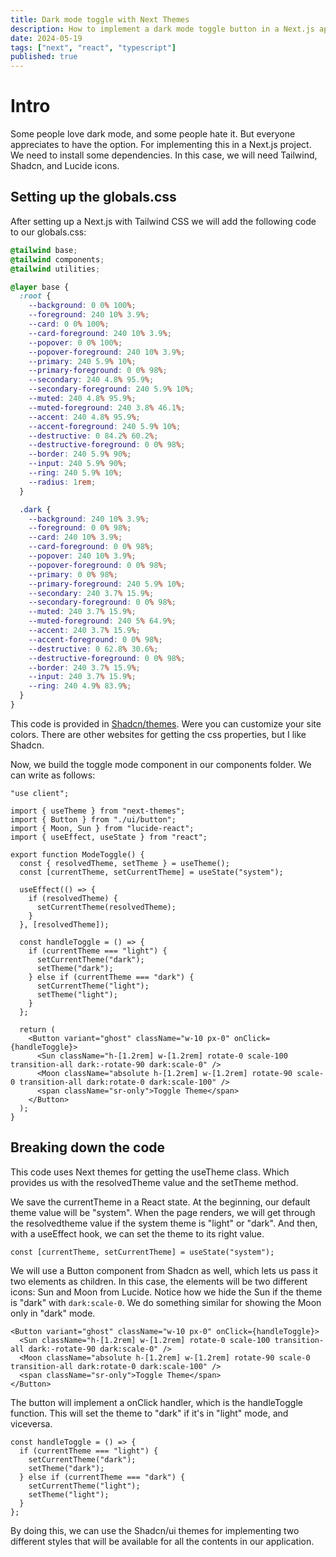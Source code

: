 ```yaml
---
title: Dark mode toggle with Next Themes
description: How to implement a dark mode toggle button in a Next.js app using shadcn/ui and next themes
date: 2024-05-19
tags: ["next", "react", "typescript"]
published: true
---
```


# Intro

Some people love dark mode, and some people hate it. But everyone appreciates to have the option. For implementing this in a Next.js project. We need to install some dependencies. In this case, we will need Tailwind, Shadcn, and Lucide icons.

## Setting up the globals.css

After setting up a Next.js with Tailwind CSS we will add the following code to our globals.css:

```css
@tailwind base;
@tailwind components;
@tailwind utilities;

@layer base {
  :root {
    --background: 0 0% 100%;
    --foreground: 240 10% 3.9%;
    --card: 0 0% 100%;
    --card-foreground: 240 10% 3.9%;
    --popover: 0 0% 100%;
    --popover-foreground: 240 10% 3.9%;
    --primary: 240 5.9% 10%;
    --primary-foreground: 0 0% 98%;
    --secondary: 240 4.8% 95.9%;
    --secondary-foreground: 240 5.9% 10%;
    --muted: 240 4.8% 95.9%;
    --muted-foreground: 240 3.8% 46.1%;
    --accent: 240 4.8% 95.9%;
    --accent-foreground: 240 5.9% 10%;
    --destructive: 0 84.2% 60.2%;
    --destructive-foreground: 0 0% 98%;
    --border: 240 5.9% 90%;
    --input: 240 5.9% 90%;
    --ring: 240 5.9% 10%;
    --radius: 1rem;
  }

  .dark {
    --background: 240 10% 3.9%;
    --foreground: 0 0% 98%;
    --card: 240 10% 3.9%;
    --card-foreground: 0 0% 98%;
    --popover: 240 10% 3.9%;
    --popover-foreground: 0 0% 98%;
    --primary: 0 0% 98%;
    --primary-foreground: 240 5.9% 10%;
    --secondary: 240 3.7% 15.9%;
    --secondary-foreground: 0 0% 98%;
    --muted: 240 3.7% 15.9%;
    --muted-foreground: 240 5% 64.9%;
    --accent: 240 3.7% 15.9%;
    --accent-foreground: 0 0% 98%;
    --destructive: 0 62.8% 30.6%;
    --destructive-foreground: 0 0% 98%;
    --border: 240 3.7% 15.9%;
    --input: 240 3.7% 15.9%;
    --ring: 240 4.9% 83.9%;
  }
}
```

This code is provided in <a target="_blank" href="https://ui.shadcn.com/themes">Shadcn/themes</a>. Were you can customize your site colors. There are other websites for getting the css properties, but I like Shadcn.

Now, we build the toggle mode component in our components folder. We can write as follows:

```tsx
"use client";

import { useTheme } from "next-themes";
import { Button } from "./ui/button";
import { Moon, Sun } from "lucide-react";
import { useEffect, useState } from "react";

export function ModeToggle() {
  const { resolvedTheme, setTheme } = useTheme();
  const [currentTheme, setCurrentTheme] = useState("system");

  useEffect(() => {
    if (resolvedTheme) {
      setCurrentTheme(resolvedTheme);
    }
  }, [resolvedTheme]);

  const handleToggle = () => {
    if (currentTheme === "light") {
      setCurrentTheme("dark");
      setTheme("dark");
    } else if (currentTheme === "dark") {
      setCurrentTheme("light");
      setTheme("light");
    }
  };

  return (
    <Button variant="ghost" className="w-10 px-0" onClick={handleToggle}>
      <Sun className="h-[1.2rem] w-[1.2rem] rotate-0 scale-100 transition-all dark:-rotate-90 dark:scale-0" />
      <Moon className="absolute h-[1.2rem] w-[1.2rem] rotate-90 scale-0 transition-all dark:rotate-0 dark:scale-100" />
      <span className="sr-only">Toggle Theme</span>
    </Button>
  );
}
```

## Breaking down the code

This code uses Next themes for getting the useTheme class. Which provides us with the resolvedTheme value and the setTheme method.

We save the currentTheme in a React state. At the beginning, our default theme value will be "system". When the page renders, we will get through the resolvedtheme value if the system theme is "light" or "dark". And then, with a useEffect hook, we can set the theme to its right value.

```tsx
const [currentTheme, setCurrentTheme] = useState("system");
```

We will use a Button component from Shadcn as well, which lets us pass it two elements as children. In this case, the elements will be two different icons: Sun and Moon from Lucide. Notice how we hide the Sun if the theme is "dark" with `dark:scale-0`. We do something similar for showing the Moon only in "dark" mode.

```tsx
<Button variant="ghost" className="w-10 px-0" onClick={handleToggle}>
  <Sun className="h-[1.2rem] w-[1.2rem] rotate-0 scale-100 transition-all dark:-rotate-90 dark:scale-0" />
  <Moon className="absolute h-[1.2rem] w-[1.2rem] rotate-90 scale-0 transition-all dark:rotate-0 dark:scale-100" />
  <span className="sr-only">Toggle Theme</span>
</Button>
```

The button will implement a onClick handler, which is the handleToggle function. This will set the theme to "dark" if it's in "light" mode, and viceversa.

```tsx
const handleToggle = () => {
  if (currentTheme === "light") {
    setCurrentTheme("dark");
    setTheme("dark");
  } else if (currentTheme === "dark") {
    setCurrentTheme("light");
    setTheme("light");
  }
};
```

By doing this, we can use the Shadcn/ui themes for implementing two different styles that will be available for all the contents in our application.
